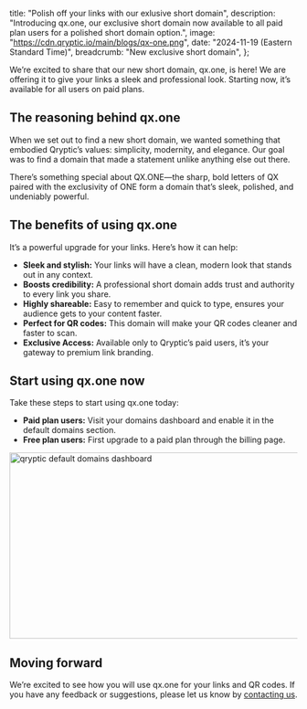   title: "Polish off your links with our exlusive short domain",
  description:
    "Introducing qx.one, our exclusive short domain now available to all paid plan users for a polished short domain option.",
  image: "https://cdn.qryptic.io/main/blogs/qx-one.png",
  date: "2024-11-19 (Eastern Standard Time)",
  breadcrumb: "New exclusive short domain",
};

We’re excited to share that our new short domain, qx.one, is here! We are offering it to give your links a sleek and professional look. Starting now, it’s available for all users on paid plans.

## The reasoning behind qx.one

When we set out to find a new short domain, we wanted something that embodied Qryptic’s values: simplicity, modernity, and elegance. Our goal was to find a domain that made a statement unlike anything else out there.

There’s something special about QX.ONE—the sharp, bold letters of QX paired with the exclusivity of ONE form a domain that’s sleek, polished, and undeniably powerful.

## The benefits of using qx.one

It’s a powerful upgrade for your links. Here’s how it can help:

- **Sleek and stylish:** Your links will have a clean, modern look that stands out in any context.
- **Boosts credibility:** A professional short domain adds trust and authority to every link you share.
- **Highly shareable:** Easy to remember and quick to type, ensures your audience gets to your content faster.
- **Perfect for QR codes:** This domain will make your QR codes cleaner and faster to scan.
- **Exclusive Access:** Available only to Qryptic’s paid users, it’s your gateway to premium link branding.

## Start using qx.one now

Take these steps to start using qx.one today:

- **Paid plan users:** Visit your domains dashboard and enable it in the default domains section.
- **Free plan users:** First upgrade to a paid plan through the billing page.

<Image
  src="https://cdn.qryptic.io/main/blogs/default-domains.png"
  alt="qryptic default domains dashboard"
  height="326"
  width="1308"
/>

## Moving forward

We’re excited to see how you will use qx.one for your links and QR codes. If you have any feedback or suggestions, please let us know by [contacting us](https://qryptic.io/contact).
